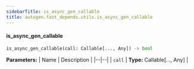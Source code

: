 ```yaml
---
sidebarTitle: is_async_gen_callable
title: autogen.fast_depends.utils.is_async_gen_callable
---
```


<code class="doc-symbol doc-symbol-heading doc-symbol-function"></code>
#### is_async_gen_callable

```python
is_async_gen_callable(call: Callable[..., Any]) -> bool
```

    

<b>Parameters:</b>
| Name | Description |
|--|--|
| `call` | **Type:** Callable[..., Any] |

<br />